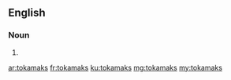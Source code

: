 ==English==

===Noun===
{{head|en|noun plural form}}

# {{plural of|tokamak|lang=en}}

[[ar:tokamaks]]
[[fr:tokamaks]]
[[ku:tokamaks]]
[[mg:tokamaks]]
[[my:tokamaks]]